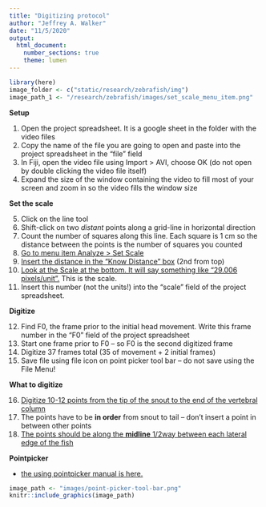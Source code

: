 ```yaml
---
title: "Digitizing protocol"
author: "Jeffrey A. Walker"
date: "11/5/2020"
output:
  html_document:
    number_sections: true
    theme: lumen
---
```


```r
library(here)
image_folder <- c("static/research/zebrafish/img")
image_path_1 <- "/research/zebrafish/images/set_scale_menu_item.png"
```

**Setup**

1. Open the project spreadsheet. It is a google sheet in the folder with the video files
2. Copy the name of the file you are going to open and paste into the project spreadsheet in the “file” field
3. In Fiji, open the video file using Import > AVI, choose OK (do not open by double clicking the video file itself)
4. Expand the size of the window containing the video to fill most of your screen and zoom in so the video fills the window size
    
**Set the scale**

5. Click on the line tool
6. Shift-click on two *distant* points along a grid-line in horizontal direction
7. Count the number of squares along this line. Each square is 1 cm so the distance between the points is the number of squares you counted
8. [Go to menu item Analyze > Set Scale](https://www.middleprofessor.com/research/zebrafish/images/set_scale_menu_item.png)
9. [Insert the distance in the “Know Distance” box](https://www.middleprofessor.com/research/zebrafish/images/set_scale_window.png) (2nd from top)
10. [Look at the Scale at the bottom. It will say something like “29.006 pixels/unit”.](https://www.middleprofessor.com/research/zebrafish/images/set_scale_window.png) This is the scale.
11. Insert this number (not the units!) into the “scale” field of the project spreadsheet.
    
**Digitize**

12. Find F0, the frame prior to the initial head movement. Write this frame number in the “F0” field of the project spreadsheet
13. Start one frame prior to F0 -- so F0 is the second digitized frame
14. Digitize 37 frames total (35 of movement + 2 initial frames)
15. Save file using file icon on point picker tool bar -- do not save using the File Menu!
    
**What to digitize**

16. [Digitize 10-12 points from the tip of the snout to the end of the vertebral column](https://www.middleprofessor.com/research/zebrafish/images/snout-tail.png)
17. The points have to be **in order** from snout to tail -- don't insert a point in between other points
18. [The points should be along the **midline** 1/2way between each lateral edge of the fish](https://www.middleprofessor.com/research/zebrafish/images/points.png)

**Pointpicker**

* [the using pointpicker manual is here.](http://bigwww.epfl.ch/thevenaz/pointpicker/){target="_blank"}

```r
image_path <- "images/point-picker-tool-bar.png"
knitr::include_graphics(image_path)
```


